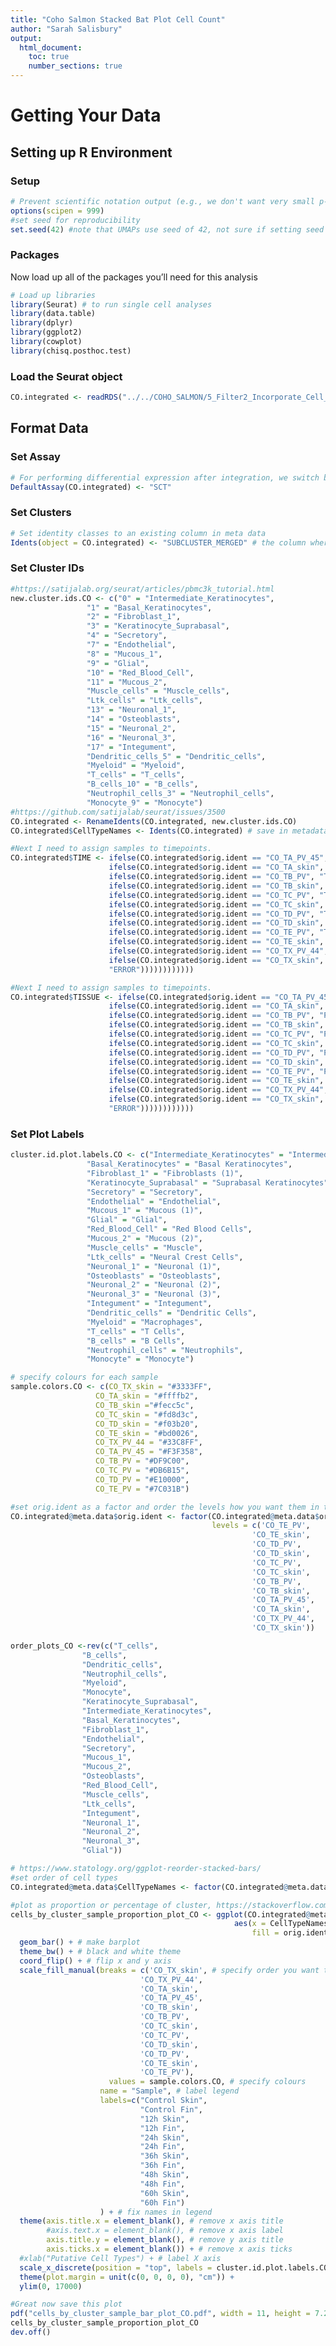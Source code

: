 ```yaml
---
title: "Coho Salmon Stacked Bat Plot Cell Count"
author: "Sarah Salisbury"
output:
  html_document:
    toc: true
    number_sections: true
---
```


# Getting Your Data

## Setting up R Environment

### Setup
```r
# Prevent scientific notation output (e.g., we don't want very small p-values to be output as say 10^-9)
options(scipen = 999)
#set seed for reproducibility
set.seed(42) #note that UMAPs use seed of 42, not sure if setting seed here overrides this.
```

### Packages
Now load up all of the packages you'll need for this analysis

```r
# Load up libraries
library(Seurat) # to run single cell analyses
library(data.table)
library(dplyr)
library(ggplot2)
library(cowplot)
library(chisq.posthoc.test)
```

### Load the Seurat object
```r
CO.integrated <- readRDS("../../COHO_SALMON/5_Filter2_Incorporate_Cell_Substructuring/CO.integrated_filter2_subset.rds")
```

## Format Data

### Set Assay
```r
# For performing differential expression after integration, we switch back to the SCT data: https://satijalab.org/seurat/articles/sctransform_v2_vignette.html#perform-integration-using-pearson-residuals-1
DefaultAssay(CO.integrated) <- "SCT"
```

### Set Clusters
```r
# Set identity classes to an existing column in meta data
Idents(object = CO.integrated) <- "SUBCLUSTER_MERGED" # the column where we broke down immune and cluster 12 cells
```

### Set Cluster IDs
```r
#https://satijalab.org/seurat/articles/pbmc3k_tutorial.html
new.cluster.ids.CO <- c("0" = "Intermediate_Keratinocytes",
                 "1" = "Basal_Keratinocytes",
                 "2" = "Fibroblast_1",
                 "3" = "Keratinocyte_Suprabasal", 
                 "4" = "Secretory", 
                 "7" = "Endothelial", 
                 "8" = "Mucous_1", 
                 "9" = "Glial", 
                 "10" = "Red_Blood_Cell", 
                 "11" = "Mucous_2", 
                 "Muscle_cells" = "Muscle_cells", 
                 "Ltk_cells" = "Ltk_cells", 
                 "13" = "Neuronal_1",
                 "14" = "Osteoblasts", 
                 "15" = "Neuronal_2", 
                 "16" = "Neuronal_3", 
                 "17" = "Integument",
                 "Dendritic_cells_5" = "Dendritic_cells",
                 "Myeloid" = "Myeloid",
                 "T_cells" = "T_cells",
                 "B_cells_10" = "B_cells",
                 "Neutrophil_cells_3" = "Neutrophil_cells",
                 "Monocyte_9" = "Monocyte")
#https://github.com/satijalab/seurat/issues/3500
CO.integrated <- RenameIdents(CO.integrated, new.cluster.ids.CO)
CO.integrated$CellTypeNames <- Idents(CO.integrated) # save in metadata
```
```r
#Next I need to assign samples to timepoints.
CO.integrated$TIME <- ifelse(CO.integrated$orig.ident == "CO_TA_PV_45", "TA",
                      ifelse(CO.integrated$orig.ident == "CO_TA_skin", "TA",
                      ifelse(CO.integrated$orig.ident == "CO_TB_PV", "TB",
                      ifelse(CO.integrated$orig.ident == "CO_TB_skin", "TB",
                      ifelse(CO.integrated$orig.ident == "CO_TC_PV", "TC",
                      ifelse(CO.integrated$orig.ident == "CO_TC_skin", "TC",
                      ifelse(CO.integrated$orig.ident == "CO_TD_PV", "TD",
                      ifelse(CO.integrated$orig.ident == "CO_TD_skin", "TD",
                      ifelse(CO.integrated$orig.ident == "CO_TE_PV", "TE",
                      ifelse(CO.integrated$orig.ident == "CO_TE_skin", "TE",
                      ifelse(CO.integrated$orig.ident == "CO_TX_PV_44", "TX",
                      ifelse(CO.integrated$orig.ident == "CO_TX_skin", "TX",
                      "ERROR"))))))))))))
```

```r
#Next I need to assign samples to timepoints.
CO.integrated$TISSUE <- ifelse(CO.integrated$orig.ident == "CO_TA_PV_45", "PV",
                      ifelse(CO.integrated$orig.ident == "CO_TA_skin", "skin",
                      ifelse(CO.integrated$orig.ident == "CO_TB_PV", "PV",
                      ifelse(CO.integrated$orig.ident == "CO_TB_skin", "skin",
                      ifelse(CO.integrated$orig.ident == "CO_TC_PV", "PV",
                      ifelse(CO.integrated$orig.ident == "CO_TC_skin", "skin",
                      ifelse(CO.integrated$orig.ident == "CO_TD_PV", "PV",
                      ifelse(CO.integrated$orig.ident == "CO_TD_skin", "skin",
                      ifelse(CO.integrated$orig.ident == "CO_TE_PV", "PV",
                      ifelse(CO.integrated$orig.ident == "CO_TE_skin", "skin",
                      ifelse(CO.integrated$orig.ident == "CO_TX_PV_44", "PV",
                      ifelse(CO.integrated$orig.ident == "CO_TX_skin", "skin",
                      "ERROR"))))))))))))
```

### Set Plot Labels
```r
cluster.id.plot.labels.CO <- c("Intermediate_Keratinocytes" = "Intermediate Keratinocytes",
                 "Basal_Keratinocytes" = "Basal Keratinocytes",
                 "Fibroblast_1" = "Fibroblasts (1)",
                 "Keratinocyte_Suprabasal" = "Suprabasal Keratinocytes",
                 "Secretory" = "Secretory", 
                 "Endothelial" = "Endothelial", 
                 "Mucous_1" = "Mucous (1)", 
                 "Glial" = "Glial", 
                 "Red_Blood_Cell" = "Red Blood Cells", 
                 "Mucous_2" = "Mucous (2)", 
                 "Muscle_cells" = "Muscle", 
                 "Ltk_cells" = "Neural Crest Cells", 
                 "Neuronal_1" = "Neuronal (1)",
                 "Osteoblasts" = "Osteoblasts", 
                 "Neuronal_2" = "Neuronal (2)", 
                 "Neuronal_3" = "Neuronal (3)", 
                 "Integument" = "Integument",
                 "Dendritic_cells" = "Dendritic Cells",
                 "Myeloid" = "Macrophages",
                 "T_cells" = "T Cells",
                 "B_cells" = "B Cells",
                 "Neutrophil_cells" = "Neutrophils",
                 "Monocyte" = "Monocyte")
```

```r
# specify colours for each sample
sample.colors.CO <- c(CO_TX_skin = "#3333FF",
                   CO_TA_skin = "#ffffb2",
                   CO_TB_skin ="#fecc5c",
                   CO_TC_skin = "#fd8d3c",
                   CO_TD_skin = "#f03b20",
                   CO_TE_skin = "#bd0026",
                   CO_TX_PV_44 = "#33C8FF",
                   CO_TA_PV_45 = "#F3F358",
                   CO_TB_PV = "#DF9C00",
                   CO_TC_PV = "#DB6B15",
                   CO_TD_PV = "#E10000",
                   CO_TE_PV = "#7C031B")

#set orig.ident as a factor and order the levels how you want them in the plot: https://www.statology.org/ggplot-reorder-stacked-bars/
CO.integrated@meta.data$orig.ident <- factor(CO.integrated@meta.data$orig.ident,
                                             levels = c('CO_TE_PV',
                                                      'CO_TE_skin',
                                                      'CO_TD_PV',
                                                      'CO_TD_skin',
                                                      'CO_TC_PV',
                                                      'CO_TC_skin',
                                                      'CO_TB_PV',
                                                      'CO_TB_skin',
                                                      'CO_TA_PV_45',
                                                      'CO_TA_skin',
                                                      'CO_TX_PV_44',
                                                      'CO_TX_skin'))

order_plots_CO <-rev(c("T_cells",
                "B_cells",
                "Dendritic_cells",
                "Neutrophil_cells",
                "Myeloid",
                "Monocyte",
                "Keratinocyte_Suprabasal",
                "Intermediate_Keratinocytes",
                "Basal_Keratinocytes",
                "Fibroblast_1",
                "Endothelial",
                "Secretory",
                "Mucous_1",
                "Mucous_2",
                "Osteoblasts",
                "Red_Blood_Cell",
                "Muscle_cells",
                "Ltk_cells",
                "Integument",
                "Neuronal_1",
                "Neuronal_2",
                "Neuronal_3",
                "Glial"))

# https://www.statology.org/ggplot-reorder-stacked-bars/
#set order of cell types
CO.integrated@meta.data$CellTypeNames <- factor(CO.integrated@meta.data$CellTypeNames, levels = order_plots_CO)

#plot as proportion or percentage of cluster, https://stackoverflow.com/questions/51272689/ggplot2-how-to-change-the-order-of-a-legend
cells_by_cluster_sample_proportion_plot_CO <- ggplot(CO.integrated@meta.data,
                                                  aes(x = CellTypeNames, # x axis = cell clusters
                                                      fill = orig.ident)) + # fill color based on sample
  geom_bar() + # make barplot
  theme_bw() + # black and white theme
  coord_flip() + # flip x and y axis
  scale_fill_manual(breaks = c('CO_TX_skin', # specify order you want the samples to be displayed within the bars
                             'CO_TX_PV_44',
                             'CO_TA_skin',
                             'CO_TA_PV_45',
                             'CO_TB_skin',
                             'CO_TB_PV',
                             'CO_TC_skin',
                             'CO_TC_PV',
                             'CO_TD_skin',
                             'CO_TD_PV',
                             'CO_TE_skin',
                             'CO_TE_PV'),
                      values = sample.colors.CO, # specify colours
                    name = "Sample", # label legend
                    labels=c("Control Skin",
                             "Control Fin",
                             "12h Skin",
                             "12h Fin",
                             "24h Skin",
                             "24h Fin",
                             "36h Skin",
                             "36h Fin",
                             "48h Skin",
                             "48h Fin",
                             "60h Skin",
                             "60h Fin")
                    ) + # fix names in legend 
  theme(axis.title.x = element_blank(), # remove x axis title
        #axis.text.x = element_blank(), # remove x axis label
        axis.title.y = element_blank(), # remove y axis title
        axis.ticks.x = element_blank()) + # remove x axis ticks
  #xlab("Putative Cell Types") + # label X axis
  scale_x_discrete(position = "top", labels = cluster.id.plot.labels.CO) + # make nice labels
  theme(plot.margin = unit(c(0, 0, 0, 0), "cm")) +
  ylim(0, 17000)

#Great now save this plot
pdf("cells_by_cluster_sample_bar_plot_CO.pdf", width = 11, height = 7.2)  # ok I forgot to set dingbats but probably find since barplot
cells_by_cluster_sample_proportion_plot_CO
dev.off()
```
